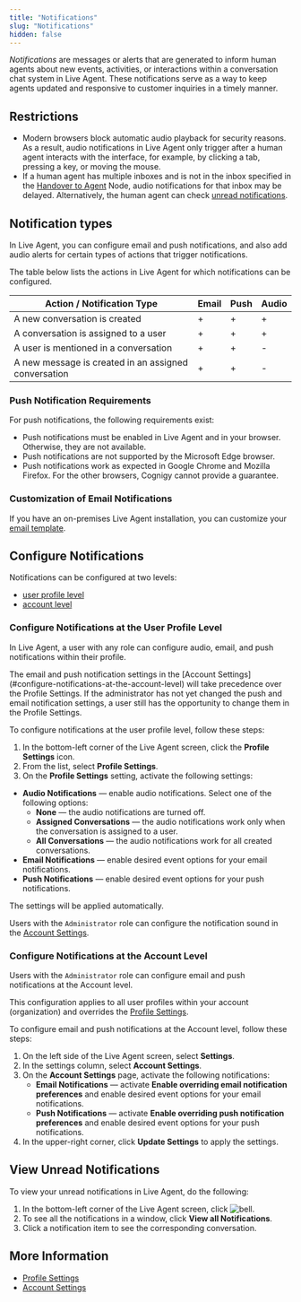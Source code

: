 ```yaml
---
title: "Notifications"
slug: "Notifications"
hidden: false
---
```


_Notifications_ are messages or alerts that are generated to inform human agents about new events, activities, or interactions within a conversation chat system in Live Agent. These notifications serve as a way to keep agents updated and responsive to customer inquiries in a timely manner.

## Restrictions

- Modern browsers block automatic audio playback for security reasons. As a result, audio notifications in Live Agent only trigger after a human agent interacts with the interface, for example, by clicking a tab, pressing a key, or moving the mouse.
- If a human agent has multiple inboxes and is not in the inbox specified in the [Handover to Agent](/ai/agents/develop/node-reference/service/handover-to-agent) Node, audio notifications for that inbox may be delayed. Alternatively, the human agent can check [unread notifications](#view-unread-notifications).

## Notification types

In Live Agent, you can configure email and push notifications, and also add audio alerts for certain types of actions that trigger notifications.

The table below lists the actions in Live Agent for which notifications can be configured.

| Action / Notification Type                           | Email | Push | Audio |
|------------------------------------------------------|-------|------|-------|
| A new conversation is created                        | +     | +    | +     |
| A conversation is assigned to a user                 | +     | +    | +     |
| A user is mentioned in a conversation                | +     | +    | -     |
| A new message is created in an assigned conversation | +     | +    | -     |

### Push Notification Requirements

For push notifications, the following requirements exist:

- Push notifications must be enabled in Live Agent and in your browser. Otherwise, they are not available.
- Push notifications are not supported by the Microsoft Edge browser.
- Push notifications work as expected in Google Chrome and Mozilla Firefox. For the other browsers, Cognigy cannot provide a guarantee.

### Customization of Email Notifications

If you have an on-premises Live Agent installation, you can customize your [email template](/live-agent/installation/helm-values/email-templates).

## Configure Notifications

Notifications can be configured at two levels: 

- [user profile level](#configure-notifications-at-the-user-profile-level)
- [account level](#configure-notifications-at-the-account-level)

### Configure Notifications at the User Profile Level

In Live Agent, a user with any role can configure audio, email, and push notifications within their profile.

<Note>
  The email and push notification settings in the [Account Settings](#configure-notifications-at-the-account-level) will take precedence over the Profile Settings.
  If the administrator has not yet changed the push and email notification settings, a user still has the opportunity to change them in the Profile Settings.
</Note>

To configure notifications at the user profile level, follow these steps:

1. In the bottom-left corner of the Live Agent screen, click the **Profile Settings** icon.
2. From the list, select **Profile Settings**.
3. On the **Profile Settings** setting, activate the following settings:
-  **Audio Notifications** — enable audio notifications. Select one of the following options:
    - **None** — the audio notifications are turned off.
    - **Assigned Conversations** — the audio notifications work only when the conversation is assigned to a user. 
    - **All Conversations** — the audio notifications work for all created conversations.
- **Email Notifications** — enable desired event options for your email notifications.
- **Push Notifications** — enable desired event options for your push notifications.

The settings will be applied automatically.

Users with the `Administrator` role can configure the notification sound in the [Account Settings](/live-agent/settings/account-settings).

### Configure Notifications at the Account Level

Users with the `Administrator` role can configure email and push notifications at the Account level.

This configuration applies to all user profiles within your account (organization) and overrides the [Profile Settings](#configure-notifications-at-the-user-profile-level).

To configure email and push notifications at the Account level, follow these steps:

1. On the left side of the Live Agent screen, select **Settings**.
2. In the settings column, select **Account Settings**.
3. On the **Account Settings** page, activate the following notifications:
    - **Email Notifications** — activate **Enable overriding email notification preferences** and enable desired event options for your email notifications.
    - **Push Notifications** — activate **Enable overriding push notification preferences** and enable desired event options for your push notifications.
4. In the upper-right corner, click **Update Settings** to apply the settings.

## View Unread Notifications

To view your unread notifications in Live Agent, do the following:

1. In the bottom-left corner of the Live Agent screen, click ![bell](/_assets/icons/bell.svg).
2. To see all the notifications in a window, click **View all Notifications**.
3. Click a notification item to see the corresponding conversation.

## More Information

- [Profile Settings](/live-agent/profile-settings)
- [Account Settings](/live-agent/settings/account-settings)
